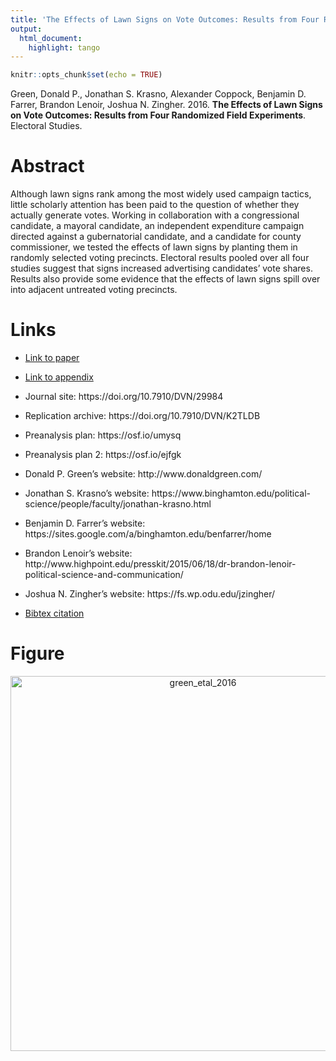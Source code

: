 ```yaml
---
title: 'The Effects of Lawn Signs on Vote Outcomes: Results from Four Randomized Field Experiments'
output:
  html_document:
    highlight: tango
---
```


```r
knitr::opts_chunk$set(echo = TRUE)
```

Green, Donald P., Jonathan S. Krasno, Alexander Coppock, Benjamin D. Farrer, Brandon Lenoir, Joshua N. Zingher. 2016. <b>The Effects of Lawn Signs on Vote Outcomes: Results from Four Randomized Field Experiments</b>. Electoral Studies.

# Abstract
Although lawn signs rank among the most widely used campaign tactics, little scholarly attention has been paid to the question of whether they actually generate votes. Working in collaboration with a congressional candidate, a mayoral candidate, an independent expenditure campaign directed against a gubernatorial candidate, and a candidate for county commissioner, we tested the effects of lawn signs by planting them in randomly selected voting precincts. Electoral results pooled over all four studies suggest that signs increased advertising candidates' vote shares. Results also provide some evidence that the effects of lawn signs spill over into adjacent untreated voting precincts.

# Links
 - <a href='green_etal_2016.pdf'>Link to paper</a>
 - <a href='green_etal_2016_appendix.pdf'>Link to appendix</a>
 - Journal site: https://doi.org/10.7910/DVN/29984 
 - Replication archive: https://doi.org/10.7910/DVN/K2TLDB 
 - Preanalysis plan: https://osf.io/umysq 
 - Preanalysis plan 2: https://osf.io/ejfgk 

- Donald P. Green's website: http://www.donaldgreen.com/
- Jonathan S. Krasno's website: https://www.binghamton.edu/political-science/people/faculty/jonathan-krasno.html
- Benjamin D. Farrer's website: https://sites.google.com/a/binghamton.edu/benfarrer/home
- Brandon Lenoir's website: http://www.highpoint.edu/presskit/2015/06/18/dr-brandon-lenoir-political-science-and-communication/
- Joshua N. Zingher's website: https://fs.wp.odu.edu/jzingher/
 - <a href='green_etal_2016.bib'>Bibtex citation</a>

# Figure
<center><img src="display_figures/green_etal_2016_display.png" alt="green_etal_2016" width="600"></center>